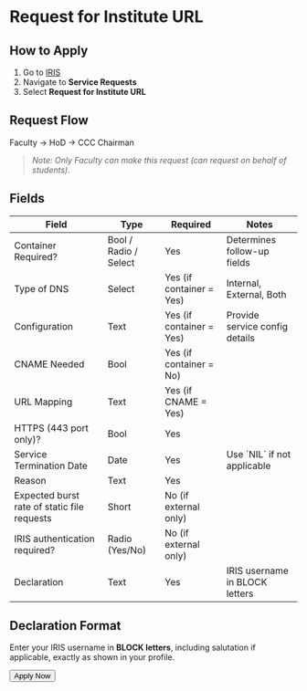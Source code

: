 
# Request for Institute URL

## How to Apply

1. Go to [IRIS](https://iris.nitk.ac.in/)
2. Navigate to **Service Requests**
3. Select **Request for Institute URL**

## Request Flow

Faculty → HoD → CCC Chairman

> *Note: Only Faculty can make this request (can request on behalf of students).*

## Fields

<Table>
  <Thead>
    <Tr>
      <Th>Field</Th>
      <Th>Type</Th>
      <Th>Required</Th>
      <Th>Notes</Th>
    </Tr>
  </Thead>
  <Tbody>
    <Tr>
      <Td>Container Required?</Td>
      <Td>Bool / Radio / Select</Td>
      <Td>Yes</Td>
      <Td>Determines follow-up fields</Td>
    </Tr>
    <Tr>
      <Td>Type of DNS</Td>
      <Td>Select</Td>
      <Td>Yes (if container = Yes)</Td>
      <Td>Internal, External, Both</Td>
    </Tr>
    <Tr>
      <Td>Configuration</Td>
      <Td>Text</Td>
      <Td>Yes (if container = Yes)</Td>
      <Td>Provide service config details</Td>
    </Tr>
    <Tr>
      <Td>CNAME Needed</Td>
      <Td>Bool</Td>
      <Td>Yes (if container = No)</Td>
      <Td></Td>
    </Tr>
    <Tr>
      <Td>URL Mapping</Td>
      <Td>Text</Td>
      <Td>Yes (if CNAME = Yes)</Td>
      <Td></Td>
    </Tr>
    <Tr>
      <Td>HTTPS (443 port only)?</Td>
      <Td>Bool</Td>
      <Td>Yes</Td>
      <Td></Td>
    </Tr>
    <Tr>
      <Td>Service Termination Date</Td>
      <Td>Date</Td>
      <Td>Yes</Td>
      <Td>Use `NIL` if not applicable</Td>
    </Tr>
    <Tr>
      <Td>Reason</Td>
      <Td>Text</Td>
      <Td>Yes</Td>
      <Td></Td>
    </Tr>
    <Tr>
      <Td>Expected burst rate of static file requests</Td>
      <Td>Short</Td>
      <Td>No (if external only)</Td>
      <Td></Td>
    </Tr>
    <Tr>
      <Td>IRIS authentication required?</Td>
      <Td>Radio (Yes/No)</Td>
      <Td>No (if external only)</Td>
      <Td></Td>
    </Tr>
    <Tr>
      <Td>Declaration</Td>
      <Td>Text</Td>
      <Td>Yes</Td>
      <Td>IRIS username in BLOCK letters</Td>
    </Tr>
  </Tbody>
</Table>

## Declaration Format

Enter your IRIS username in **BLOCK letters**, including salutation if applicable, exactly as shown in your profile.

<div className="mt-8 mb-10 flex justify-center">
  <Button href="https://iris.nitk.ac.in/requests/" size="lg" variant="auto">
    Apply Now
  </Button>
</div>
